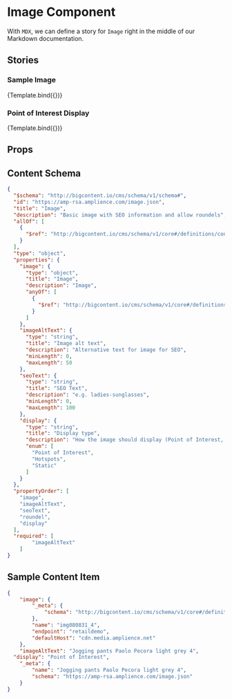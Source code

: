 
<Meta title="Components/Image" component={Image} />


# Image Component

With `MDX`, we can define a story for `Image` right in the middle of our
Markdown documentation.

## Stories

### Sample Image

<Canvas>
  <Story 
    name="Sample Image"
	argTypes={{
      display: {
        options: [
		      '',
          'Point of Interest',
          'Hotspots',
          'Static'
        ],
		    control: { type: 'select' }
      }}}
    args={{
            image: {
                _meta: {
                    schema: "http://bigcontent.io/cms/schema/v1/core#/definitions/image-link"
                },
                name: "img080831_4",
                endpoint: "retaildemo",
                defaultHost: "cdn.media.amplience.net"
            },
            imageAltText: "Jogging pants Paolo Pecora light grey 4",
            _meta: {
                name: "Jogging pants Paolo Pecora light grey 4",
                schema: "https://amp-rsa.amplience.com/image.json"
            }
        }}>
      {Template.bind({})}
  </Story>
  </Canvas>

### Point of Interest Display

<Canvas>
  <Story 
    name="Point of Interest Display"
    argTypes={{
      display: {
          options: [
            '',
            'Point of Interest',
            'Hotspots',
            'Static'
          ],
          control: { type: 'select' }
        }}}
    args={{
            image: {
                _meta: {
                    schema: "http://bigcontent.io/cms/schema/v1/core#/definitions/image-link"
                },
                name: "img080831_4",
                endpoint: "retaildemo",
                defaultHost: "cdn.media.amplience.net"
            },
            imageAltText: "Jogging pants Paolo Pecora light grey 4",
            display: "Point of Interest",
            _meta: {
                name: "Jogging pants Paolo Pecora light grey 4",
                schema: "https://amp-rsa.amplience.com/image.json"
            }
        }}>
      {Template.bind({})}
  </Story>
</Canvas>

## Props

<Props of={Image} />

## Content Schema

```json
{
  "$schema": "http://bigcontent.io/cms/schema/v1/schema#",
  "id": "https://amp-rsa.amplience.com/image.json",
  "title": "Image",
  "description": "Basic image with SEO information and allow roundels",
  "allOf": [
    {
      "$ref": "http://bigcontent.io/cms/schema/v1/core#/definitions/content"
    }
  ],
  "type": "object",
  "properties": {
    "image": {
      "type": "object",
      "title": "Image",
      "description": "Image",
      "anyOf": [
        {
          "$ref": "http://bigcontent.io/cms/schema/v1/core#/definitions/image-link"
        }
      ]
    },
    "imageAltText": {
      "type": "string",
      "title": "Image alt text",
      "description": "Alternative text for image for SEO",
      "minLength": 0,
      "maxLength": 50
    },
    "seoText": {
      "type": "string",
      "title": "SEO Text",
      "description": "e.g. ladies-sunglasses",
      "minLength": 0,
      "maxLength": 100
    },
    "display": {
      "type": "string",
      "title": "Display type",
      "description": "How the image should display (Point of Interest, Hotspots, served staticaly (ie, animated GIF)",
      "enum": [
        "Point of Interest",
        "Hotspots",
        "Static"
      ]
    }
  },
  "propertyOrder": [
    "image",
    "imageAltText",
    "seoText",
    "roundel",
    "display"
  ],
  "required": [
        "imageAltText"
    ]
}
```

## Sample Content Item

```json
{
	"image": {
		"_meta": {
			"schema": "http://bigcontent.io/cms/schema/v1/core#/definitions/image-link"
		},
		"name": "img080831_4",
		"endpoint": "retaildemo",
		"defaultHost": "cdn.media.amplience.net"
	},
	"imageAltText": "Jogging pants Paolo Pecora light grey 4",
  "display": "Point of Interest",
	"_meta": {
		"name": "Jogging pants Paolo Pecora light grey 4",
		"schema": "https://amp-rsa.amplience.com/image.json"
	}
}
```